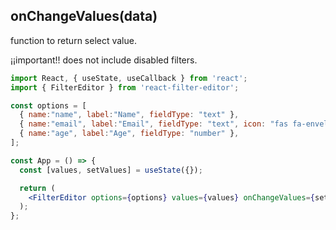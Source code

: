 
<Meta title="Props/onChangeValues" />

## onChangeValues(data)
function  to return select value.

¡¡important!! does not include disabled filters.

```jsx
import React, { useState, useCallback } from 'react';
import { FilterEditor } from 'react-filter-editor';

const options = [
  { name:"name", label:"Name", fieldType: "text" },
  { name:"email", label:"Email", fieldType: "text", icon: "fas fa-envelope" },
  { name:"age", label:"Age", fieldType: "number" },
];

const App = () => {
  const [values, setValues] = useState({});

  return (
    <FilterEditor options={options} values={values} onChangeValues={setValues} />
  );
};
```